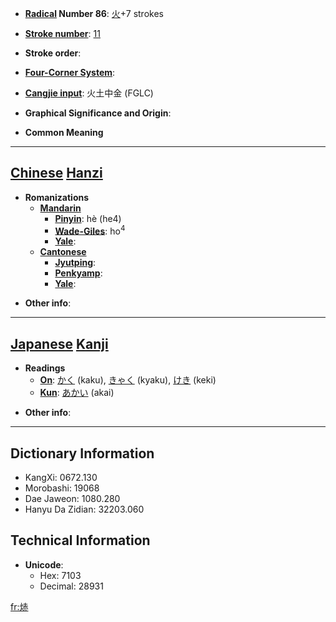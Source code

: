 * '''[[Wiktionary:Chinese radical index| Radical]] Number 86''': [[Wiktionary:Chinese radical index 火|火]]+7 strokes

* '''[[Wiktionary:Chinese total strokes index|Stroke number]]''': [[Wiktionary:Chinese total strokes index 11|11]]

* '''Stroke order''': 

* '''[[Wiktionary:Chinese four corner index|Four-Corner System]]''': 

* '''[[Wiktionary:Chinese Cangjie index|Cangjie input]]''': 火土中金 (FGLC)

* '''Graphical Significance and Origin''': 

* '''Common Meaning'''

----

== [[Chinese]] [[Hanzi]] ==

* '''Romanizations'''
** '''[[Mandarin]]'''
*** '''[[Pinyin]]''': hè (he4)
*** '''[[Wade-Giles]]''': ho<sup>4</sup>
*** '''[[Yale]]''': 
** '''[[Cantonese]]'''
*** '''[[Jyutping]]''':
*** '''[[Penkyamp]]''': 
*** '''[[Yale]]''': 

* '''Other info''': 

----

== [[Japanese]] [[Kanji]] ==

* '''Readings'''
** '''[[On]]''': [[かく]] (kaku), [[きゃく]] (kyaku), [[けき]] (keki)
** '''[[Kun]]''': [[あかい]] (akai)

* '''Other info''':  

----

== Dictionary Information ==

* KangXi: 0672.130
* Morobashi: 19068
* Dae Jaweon: 1080.280
* Hanyu Da Zidian: 32203.060

== Technical Information ==

* '''Unicode''':
** Hex: 7103
** Decimal: 28931

[[fr:焃]]